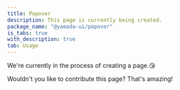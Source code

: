 ```yaml
---
title: Popover
description: This page is currently being created.
package_name: "@yamada-ui/popover"
is_tabs: true
with_description: true
tab: Usage
---
```


We're currently in the process of creating a page.😘

Wouldn't you like to contribute this page? That's amazing!
